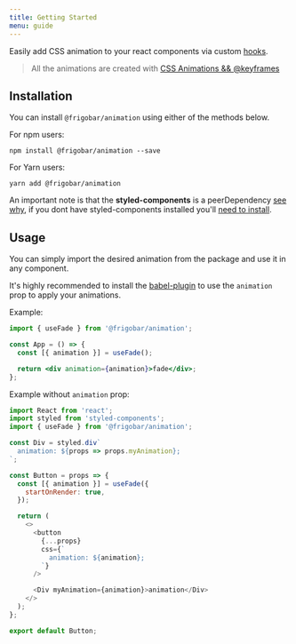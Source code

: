 ```yaml
---
title: Getting Started
menu: guide
---
```


Easily add CSS animation to your react components via custom
[hooks](https://reactjs.org/docs/hooks-custom.html).

> All the animations are created with
> [CSS Animations && @keyframes](https://developer.mozilla.org/en-US/docs/Web/CSS/animation)

## Installation

You can install `@frigobar/animation` using either of the methods below.

For npm users:

```shell
npm install @frigobar/animation --save
```

For Yarn users:

```shell
yarn add @frigobar/animation
```

An important note is that the **styled-components** is a peerDependency
[see why](https://styled-components.com/docs/faqs#i-am-a-library-author-should-i-bundle-styledcomponents-with-my-library), if
you dont have styled-components installed you'll
[need to install](https://styled-components.com/docs/basics#installation).

## Usage

You can simply import the desired animation from the package and use it in any
component.

It's highly recommended to install the [babel-plugin](https://github.com/frigobar/frigobar/tree/master/packages/babel-plugin)
to use the `animation` prop to apply your animations.

Example:

```jsx
import { useFade } from '@frigobar/animation';

const App = () => {
  const [{ animation }] = useFade();

  return <div animation={animation}>fade</div>;
};
```

Example without `animation` prop:

```javascript
import React from 'react';
import styled from 'styled-components';
import { useFade } from '@frigobar/animation';

const Div = styled.div`
  animation: ${props => props.myAnimation};
`;

const Button = props => {
  const [{ animation }] = useFade({
    startOnRender: true,
  });

  return (
    <>
      <button
        {...props}
        css={`
          animation: ${animation};
        `}
      />

      <Div myAnimation={animation}>animation</Div>
    </>
  );
};

export default Button;
```
